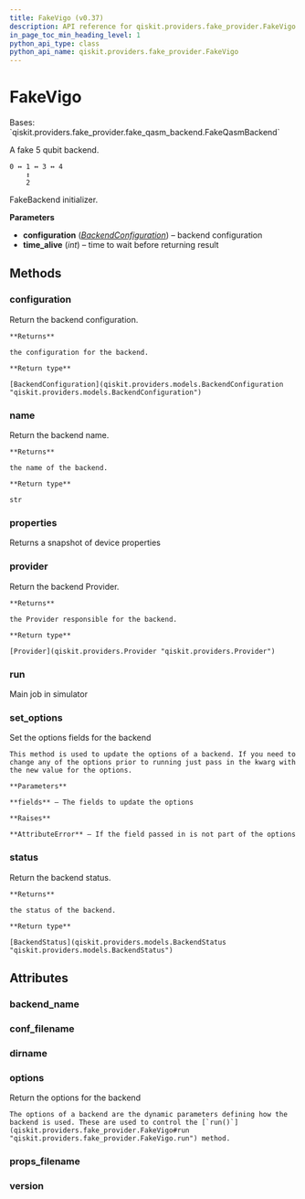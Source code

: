 ```yaml
---
title: FakeVigo (v0.37)
description: API reference for qiskit.providers.fake_provider.FakeVigo in qiskit v0.37
in_page_toc_min_heading_level: 1
python_api_type: class
python_api_name: qiskit.providers.fake_provider.FakeVigo
---
```


# FakeVigo

<Class id="qiskit.providers.fake_provider.FakeVigo" isDedicatedPage={true} github="https://github.com/qiskit/qiskit/tree/stable/0.21/qiskit/providers/fake_provider/backends/vigo/fake_vigo.py" signature="FakeVigo" modifiers="class">
  Bases: `qiskit.providers.fake_provider.fake_qasm_backend.FakeQasmBackend`

  A fake 5 qubit backend.

  ```text
  0 ↔ 1 ↔ 3 ↔ 4
      ↕
      2
  ```

  FakeBackend initializer.

  **Parameters**

  *   **configuration** ([*BackendConfiguration*](qiskit.providers.models.BackendConfiguration "qiskit.providers.models.BackendConfiguration")) – backend configuration
  *   **time\_alive** (*int*) – time to wait before returning result

  ## Methods

  <span id="qiskit-providers-fake-provider-fakevigo-configuration" />

  ### configuration

  <Function id="qiskit.providers.fake_provider.FakeVigo.configuration" signature="FakeVigo.configuration()">
    Return the backend configuration.

    **Returns**

    the configuration for the backend.

    **Return type**

    [BackendConfiguration](qiskit.providers.models.BackendConfiguration "qiskit.providers.models.BackendConfiguration")
  </Function>

  <span id="qiskit-providers-fake-provider-fakevigo-name" />

  ### name

  <Function id="qiskit.providers.fake_provider.FakeVigo.name" signature="FakeVigo.name()">
    Return the backend name.

    **Returns**

    the name of the backend.

    **Return type**

    str
  </Function>

  <span id="qiskit-providers-fake-provider-fakevigo-properties" />

  ### properties

  <Function id="qiskit.providers.fake_provider.FakeVigo.properties" signature="FakeVigo.properties()">
    Returns a snapshot of device properties
  </Function>

  <span id="qiskit-providers-fake-provider-fakevigo-provider" />

  ### provider

  <Function id="qiskit.providers.fake_provider.FakeVigo.provider" signature="FakeVigo.provider()">
    Return the backend Provider.

    **Returns**

    the Provider responsible for the backend.

    **Return type**

    [Provider](qiskit.providers.Provider "qiskit.providers.Provider")
  </Function>

  <span id="qiskit-providers-fake-provider-fakevigo-run" />

  ### run

  <Function id="qiskit.providers.fake_provider.FakeVigo.run" signature="FakeVigo.run(run_input, **kwargs)">
    Main job in simulator
  </Function>

  <span id="qiskit-providers-fake-provider-fakevigo-set-options" />

  ### set\_options

  <Function id="qiskit.providers.fake_provider.FakeVigo.set_options" signature="FakeVigo.set_options(**fields)">
    Set the options fields for the backend

    This method is used to update the options of a backend. If you need to change any of the options prior to running just pass in the kwarg with the new value for the options.

    **Parameters**

    **fields** – The fields to update the options

    **Raises**

    **AttributeError** – If the field passed in is not part of the options
  </Function>

  <span id="qiskit-providers-fake-provider-fakevigo-status" />

  ### status

  <Function id="qiskit.providers.fake_provider.FakeVigo.status" signature="FakeVigo.status()">
    Return the backend status.

    **Returns**

    the status of the backend.

    **Return type**

    [BackendStatus](qiskit.providers.models.BackendStatus "qiskit.providers.models.BackendStatus")
  </Function>

  ## Attributes

  ### backend\_name

  <Attribute id="qiskit.providers.fake_provider.FakeVigo.backend_name" attributeValue="'fake_vigo'" />

  ### conf\_filename

  <Attribute id="qiskit.providers.fake_provider.FakeVigo.conf_filename" attributeValue="'conf_vigo.json'" />

  ### dirname

  <Attribute id="qiskit.providers.fake_provider.FakeVigo.dirname" attributeValue="'/home/runner/work/qiskit/qiskit/.tox/docs/lib/python3.8/site-packages/qiskit/providers/fake_provider/backends/vigo'" />

  ### options

  <Attribute id="qiskit.providers.fake_provider.FakeVigo.options">
    Return the options for the backend

    The options of a backend are the dynamic parameters defining how the backend is used. These are used to control the [`run()`](qiskit.providers.fake_provider.FakeVigo#run "qiskit.providers.fake_provider.FakeVigo.run") method.
  </Attribute>

  ### props\_filename

  <Attribute id="qiskit.providers.fake_provider.FakeVigo.props_filename" attributeValue="'props_vigo.json'" />

  ### version

  <Attribute id="qiskit.providers.fake_provider.FakeVigo.version" attributeValue="1" />
</Class>

